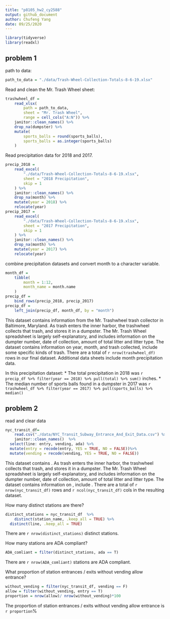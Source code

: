 ```yaml
---
title: "p8105_hw2_cy2588"
output: github_document
author: Chufeng Yang
date: 09/25/2020
---
```


```r
library(tidyverse)
library(readxl)
```

## problem 1

path to data:  

```r
path_to_data = "./data/Trash-Wheel-Collection-Totals-8-6-19.xlsx"
```

Read and clean the Mr. Trash Wheel sheet:  

```r
trashwheel_df = 
	read_xlsx(
		path = path_to_data,
		sheet = "Mr. Trash Wheel",
		range = cell_cols("A:N")) %>% 
	janitor::clean_names() %>% 
	drop_na(dumpster) %>% 
	mutate(
		sports_balls = round(sports_balls),
		sports_balls = as.integer(sports_balls)
	)
```

Read precipitation data for 2018 and 2017. 

```r
precip_2018 = 
	read_excel(
		"./data/Trash-Wheel-Collection-Totals-8-6-19.xlsx",
		sheet = "2018 Precipitation",
		skip = 1
	) %>% 
	janitor::clean_names() %>% 
	drop_na(month) %>% 
	mutate(year = 2018) %>% 
	relocate(year)
precip_2017 = 
	read_excel(
		"./data/Trash-Wheel-Collection-Totals-8-6-19.xlsx",
		sheet = "2017 Precipitation",
		skip = 1
	) %>% 
	janitor::clean_names() %>% 
	drop_na(month) %>% 
	mutate(year = 2017) %>% 
	relocate(year)
```

combine precipitation datasets and convert month to a character variable.

```r
month_df = 
	tibble(
		month = 1:12,
		month_name = month.name
	)
precip_df = 
	bind_rows(precip_2018, precip_2017)
precip_df =
	left_join(precip_df, month_df, by = "month")
```


This dataset contains information from the Mr. Trashwheel trash collector in Baltimore, Maryland. As trash enters the inner harbor, the trashwheel collects that trash, and stores it in a dumpster. The Mr. Trash Wheel spreadsheet is largely self-explanatory, and includes information on the dumpter number, date of collection, amount of total litter and litter type. 
The dataset contains information on year, month, and trash collected, include some specific kinds of trash. There are a total of `r nrow(trashwheel_df)` rows in our final dataset. Additional data sheets include month precipitation data. 

In this precipitation dataset:
* The total precipitation in 2018 was `r precip_df %>% filter(year == 2018) %>% pull(total) %>% sum()` inches.
* The median number of sports balls found in a dumpster in 2017 was `r trashwheel_df %>% filter(year == 2017) %>% pull(sports_balls) %>% median()`

## problem 2

read and clear data

```r
nyc_transit_df= 
	read.csv("./data/NYC_Transit_Subway_Entrance_And_Exit_Data.csv") %>% 
	janitor::clean_names()  %>% 
  select(line: entry, vending, ada) %>% 
  mutate(entry = recode(entry, YES = TRUE, NO = FALSE))%>% 
  mutate(vending = recode(vending, YES = TRUE, NO = FALSE))
```

This dataset contains   . As trash enters the inner harbor, the trashwheel collects that trash, and stores it in a dumpster. The Mr. Trash Wheel spreadsheet is largely self-explanatory, and includes information on the dumpter number, date of collection, amount of total litter and litter type. 
The dataset contains information on   , include   . There are a total of `r nrow(nyc_transit_df)` rows and `r ncol(nyc_transit_df)` cols in the resulting dataset.

How many distinct stations are there? 
```r
distinct_stations = nyc_transit_df  %>% 
	distinct(station_name, .keep_all = TRUE) %>% 
  distinct(line, .keep_all = TRUE)
```
 There are `r nrow(distinct_stations)` distinct stations.

How many stations are ADA compliant?
```r
ADA_comliant = filter(distinct_stations, ada == T)
```
There are `r nrow(ADA_comliant)` stations are ADA compliant.

What proportion of station entrances / exits without vending allow entrance?
```r
without_vending = filter(nyc_transit_df, vending == F)
allow = filter(without_vending, entry == T)
proportion = nrow(allow)/ nrow(without_vending)*100
```
The proportion of station entrances / exits without vending allow entrance is `r proportion`%














